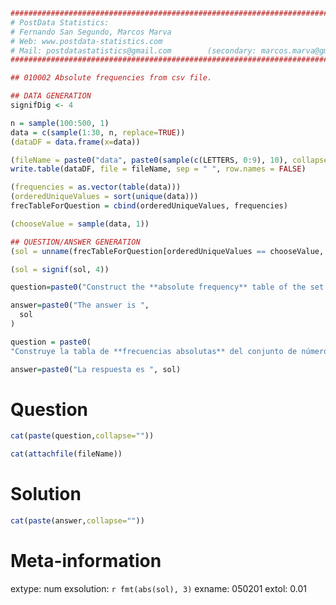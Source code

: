 

```r

################################################################################
# PostData Statistics: 
# Fernando San Segundo, Marcos Marva
# Web: www.postdata-statistics.com
# Mail: postdatastatistics@gmail.com        (secondary: marcos.marva@gmail.es)
################################################################################

## 010002 Absolute frequencies from csv file.
```


```r
## DATA GENERATION
signifDig <- 4

n = sample(100:500, 1)
data = c(sample(1:30, n, replace=TRUE))
(dataDF = data.frame(x=data))

(fileName = paste0("data", paste0(sample(c(LETTERS, 0:9), 10), collapse = ""), ".csv", collapse = ""))
write.table(dataDF, file = fileName, sep = " ", row.names = FALSE)

(frequencies = as.vector(table(data)))
(orderedUniqueValues = sort(unique(data)))
frecTableForQuestion = cbind(orderedUniqueValues, frequencies)

(chooseValue = sample(data, 1))

## QUESTION/ANSWER GENERATION
(sol = unname(frecTableForQuestion[orderedUniqueValues == chooseValue, ][2]))

(sol = signif(sol, 4))
```


```r
question=paste0("Construct the **absolute frequency** table of the set of numbers in the attached file, and find the **absolute frequency** of the value ", chooseValue, ".")

answer=paste0("The answer is ",
  sol
)

```


```r
question = paste0(
"Construye la tabla de **frecuencias absolutas** del conjunto de números del fichero adjunto y responde cuál es la **frecuencia absoluta** del número ", chooseValue, ".")

answer=paste0("La respuesta es ", sol)
```


Question
========

```r
cat(paste(question,collapse=""))
```

```r
cat(attachfile(fileName))
```


Solution
=========

```r
cat(paste(answer,collapse=""))
```

Meta-information
================
extype: num
exsolution: `r fmt(abs(sol), 3)`
exname: 050201
extol: 0.01


